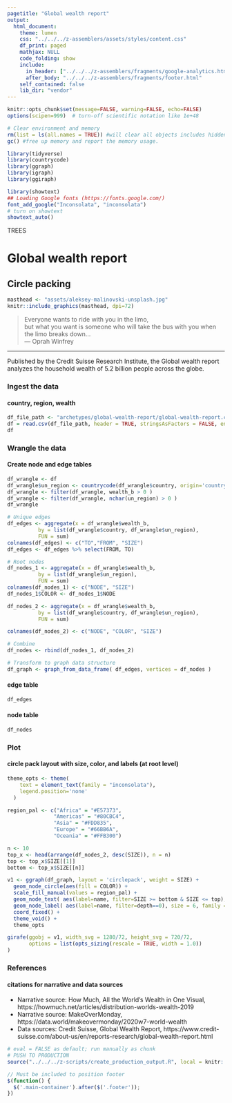 ```yaml
---
pagetitle: "Global wealth report"
output:
  html_document:
    theme: lumen
    css: "../../../z-assemblers/assets/styles/content.css"
    df_print: paged
    mathjax: NULL
    code_folding: show
    include:
      in_header: ["../../../z-assemblers/fragments/google-analytics.html", "../../../z-assemblers/fragments/header.html"]
      after_body: "../../../z-assemblers/fragments/footer.html"
    self_contained: false
    lib_dir: "vendor"
---
```


```r

knitr::opts_chunk$set(message=FALSE, warning=FALSE, echo=FALSE)
options(scipen=999)  # turn-off scientific notation like 1e+48

# Clear environment and memory
rm(list = ls(all.names = TRUE)) #will clear all objects includes hidden objects.
gc() #free up memory and report the memory usage.

library(tidyverse)
library(countrycode)
library(ggraph)
library(igraph)
library(ggiraph)

library(showtext)
## Loading Google fonts (https://fonts.google.com/)
font_add_google("Inconsolata", "inconsolata")
# turn on showtext
showtext_auto()

```

<div class="activity">
TREES  
</div>

# Global wealth report
## Circle packing


```r

masthead <- "assets/aleksey-malinovski-unsplash.jpg"
knitr::include_graphics(masthead, dpi=72)

```

> Everyone wants to ride with you in the limo,\
  but what you want is someone who will take the bus with you when the limo breaks down...\
--- Oprah Winfrey\

***

Published by the Credit Suisse Research Institute, the Global wealth report analyzes the household wealth of 5.2 billion people across the globe.

### Ingest the data
#### country, region, wealth


```r

df_file_path <- "archetypes/global-wealth-report/global-wealth-report.csv"
df = read.csv(df_file_path, header = TRUE, stringsAsFactors = FALSE, encoding = "UTF-8")
df


```


### Wrangle the data
#### Create node and edge tables


```r

df_wrangle <- df
df_wrangle$un_region <- countrycode(df_wrangle$country, origin='country.name', destination='un.region.name')
df_wrangle <- filter(df_wrangle, wealth_b > 0 )
df_wrangle <- filter(df_wrangle, nchar(un_region) > 0 )
df_wrangle

# Unique edges
df_edges <- aggregate(x = df_wrangle$wealth_b,
          by = list(df_wrangle$country, df_wrangle$un_region),
          FUN = sum)
colnames(df_edges) <- c("TO","FROM", "SIZE")
df_edges <- df_edges %>% select(FROM, TO)

# Root nodes
df_nodes_1 <- aggregate(x = df_wrangle$wealth_b,
          by = list(df_wrangle$un_region),
          FUN = sum)
colnames(df_nodes_1) <- c("NODE", "SIZE")
df_nodes_1$COLOR <- df_nodes_1$NODE

df_nodes_2 <- aggregate(x = df_wrangle$wealth_b,
          by = list(df_wrangle$country, df_wrangle$un_region),
          FUN = sum)

colnames(df_nodes_2) <- c("NODE", "COLOR", "SIZE")

# Combine
df_nodes <- rbind(df_nodes_1, df_nodes_2)

# Transform to graph data structure
df_graph <- graph_from_data_frame( df_edges, vertices = df_nodes )

```


#### edge table


```r

df_edges

```

<p></p>
#### node table


```r

df_nodes

```


### Plot
#### circle pack layout with size, color, and labels (at root level)


```r

theme_opts <- theme(
    text = element_text(family = "inconsolata"), 
    legend.position='none'
  )

region_pal <- c("Africa" = "#E57373", 
               "Americas" = "#80CBC4", 
               "Asia" = "#FDD835", 
               "Europe" = "#66BB6A",
               "Oceania" = "#FFB300")

n <- 10
top_x <- head(arrange(df_nodes_2, desc(SIZE)), n = n)
top <- top_x$SIZE[[1]]
bottom <- top_x$SIZE[[n]]

v1 <- ggraph(df_graph, layout = 'circlepack', weight = SIZE) + 
  geom_node_circle(aes(fill = COLOR)) + 
  scale_fill_manual(values = region_pal) +
  geom_node_text( aes(label=name, filter=SIZE >= bottom & SIZE <= top), size = 4, color = "#ffffff", family = "inconsolata", face="bold") +
  geom_node_label( aes(label=name, filter=depth==0), size = 6, family = "inconsolata") +
  coord_fixed() + 
  theme_void() +
  theme_opts

girafe(ggobj = v1, width_svg = 1280/72, height_svg = 720/72,
       options = list(opts_sizing(rescale = TRUE, width = 1.0))
)

```


### References
#### citations for narrative and data sources

* Narrative source: How Much, All the World’s Wealth in One Visual, https://howmuch.net/articles/distribution-worlds-wealth-2019
* Narrative source: MakeOverMonday, https://data.world/makeovermonday/2020w7-world-wealth
* Data sources: Credit Suisse, Global Wealth Report, https://www.credit-suisse.com/about-us/en/reports-research/global-wealth-report.html


```r

# eval = FALSE as default; run manually as chunk
# PUSH TO PRODUCTION
source("../../../z-scripts/create_production_output.R", local = knitr::knit_global())

```


```js

// Must be included to position footer
$(function() {
  $('.main-container').after($('.footer'));
})

```

